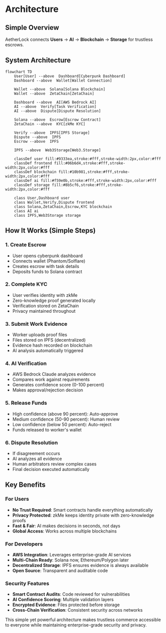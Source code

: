 # Architecture

## Simple Overview

AetherLock connects **Users** → **AI** → **Blockchain** → **Storage** for trustless escrows.

## System Architecture

```mermaid
flowchart TD
    User[User] --above  Dashboard[Cyberpunk Dashboard]
    Dashboard --above  Wallet[Wallet Connection]
    
    Wallet --above  Solana[Solana Blockchain]
    Wallet --above  ZetaChain[ZetaChain]
    
    Dashboard --above  AI[AWS Bedrock AI]
    AI --above  Verify[Task Verification]
    AI --above  Dispute[Dispute Resolution]
    
    Solana --above  Escrow[Escrow Contract]
    ZetaChain --above  KYC[zkMe KYC]
    
    Verify --above  IPFS[IPFS Storage]
    Dispute --above  IPFS
    Escrow --above  IPFS
    
    IPFS --above  Web3Storage[Web3.Storage]
    
    classDef user fill:#9333ea,stroke:#fff,stroke-width:2px,color:#fff
    classDef frontend fill:#06b6d4,stroke:#fff,stroke-width:2px,color:#fff
    classDef blockchain fill:#10b981,stroke:#fff,stroke-width:2px,color:#fff
    classDef ai fill:#f59e0b,stroke:#fff,stroke-width:2px,color:#fff
    classDef storage fill:#8b5cf6,stroke:#fff,stroke-width:2px,color:#fff
    
    class User,Dashboard user
    class Wallet,Verify,Dispute frontend
    class Solana,ZetaChain,Escrow,KYC blockchain
    class AI ai
    class IPFS,Web3Storage storage
```

## How It Works (Simple Steps)

### 1. Create Escrow
- User opens cyberpunk dashboard
- Connects wallet (Phantom/Solflare)
- Creates escrow with task details
- Deposits funds to Solana contract

### 2. Complete KYC
- User verifies identity with zkMe
- Zero-knowledge proof generated locally
- Verification stored on ZetaChain
- Privacy maintained throughout

### 3. Submit Work Evidence
- Worker uploads proof files
- Files stored on IPFS (decentralized)
- Evidence hash recorded on blockchain
- AI analysis automatically triggered

### 4. AI Verification
- AWS Bedrock Claude analyzes evidence
- Compares work against requirements
- Generates confidence score (0-100 percent)
- Makes approval/rejection decision

### 5. Release Funds
- High confidence (above 90 percent): Auto-approve
- Medium confidence (50-90 percent): Human review
- Low confidence (below 50 percent): Auto-reject
- Funds released to worker's wallet

### 6. Dispute Resolution
- If disagreement occurs
- AI analyzes all evidence
- Human arbitrators review complex cases
- Final decision executed automatically

## Key Benefits

### For Users
- **No Trust Required**: Smart contracts handle everything automatically
- **Privacy Protected**: zkMe keeps identity private with zero-knowledge proofs
- **Fast & Fair**: AI makes decisions in seconds, not days
- **Global Access**: Works across multiple blockchains

### For Developers
- **AWS Integration**: Leverages enterprise-grade AI services
- **Multi-Chain Ready**: Solana now, Ethereum/Polygon later
- **Decentralized Storage**: IPFS ensures evidence is always available
- **Open Source**: Transparent and auditable code

### Security Features
- **Smart Contract Audits**: Code reviewed for vulnerabilities
- **AI Confidence Scoring**: Multiple validation layers
- **Encrypted Evidence**: Files protected before storage
- **Cross-Chain Verification**: Consistent security across networks

This simple yet powerful architecture makes trustless commerce accessible to everyone while maintaining enterprise-grade security and privacy.